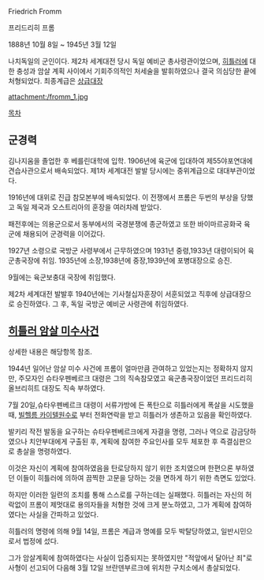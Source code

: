 Friedrich Fromm

프리드리히 프롬

1888년 10월 8일 ~ 1945년 3월 12일

나치독일의 군인이다. 제2차 세계대전 당시 독일 예비군 총사령관이었으며, [[히틀러]]에 대한 충성과  암살 계획 사이에서 기회주의적인 처세술을 발휘하였으나 결국 의심당한 끝에 처형되었다.
최종계급은 [[상급대장]]

attachment:/fromm_1.jpg

[[목차]]

== 군경력 ==

김나지움을 졸업한 후 베를린대학에 입학. 1906년에 육군에 입대하여 제55야포연대에 견습사관으로서 배속되었다.
제1차 세계대전 발발 당시에는 중위계급으로 대대부관이었다.

1916년에 대위로 진급 참모본부에 배속되었다.
이 전쟁에서 프롬은 두번의 부상을 당했고 독일 제국과 오스트리아의 훈장을 여러차례 받았다.

패전후에는 의용군으로서 동부에서의 국경분쟁에 종군하였고 또한 바이마르공화국 육군에 채용되어 군경력을 이어갔다.

1927년 소령으로 국방군 사령부에서 근무하였으며 1931년 중령,1933년 대령이되어 육군총국장에 취임. 1935년에 소장,1938년에 중장,1939년에 포병대장으로 승진.

9월에는 육군보충대 국장에 취임했다.

제2차 세계대전 발발후 1940년에는 기사철십자훈장이 서훈되었고 직후에 상급대장으로 승진하였다. 그 후, 독일 국방군 예비군 사령관에 취임하였다.


== [[히틀러 암살 미수사건]] ==

상세한 내용은 해당항목 참조.

1944년 일어난 암살 미수 사건에 프롬이 얼마만큼 관여하고 있었는지는 정확하지 않지만, 주모자인 슈타우펜베르크 대령은 그의 직속참모였고 육군총국장이었던 프리드리히 올브리히트 대장도 직속 부하였다.

7월 20일,슈타우펜베르크 대령이 서류가방에 든 폭탄으로 히틀러에게 폭살을 시도했을 때, [[빌헬름 카이텔]]원수로 부터 전화연락을 받고 히틀러가 생존하고 있음을 확인하였다.

발키리 작전 발동을 요구하는 슈타우펜베르크에게 자결을 명령, 그러나 역으로 감금당하였으나 치안부대에게 구출된 후, 계획에 참여한 주요인사를 모두 체포한 후 즉결심판으로 총살을 명령하였다.

이것은 자신이 계획에 참여하였음을 탄로당하지 않기 위한 조치였으며 한편으론 부하였던 이들이 히틀러에 의하여 끔찍한 고문을 당하는 것을 면하게 하기 위한 측면도 있었다.

하지만 이러한 일련의 조치를 통해 스스로를 구하는데는 실패했다.
히틀러는 자신의 허락없이 프롬이 제멋대로 용의자들을 처형한 것에 크게 분노하였고, 그가 계획에 참여하였다는 사실을 간파하고 있었다.

히틀러의 명령에 의해 9월 14일, 프롬은 계급과 명예를 모두 박탈당하였고, 일반시민으로서 법정에 섰다.

그가 암살계획에 참여하였다는 사실이 입증되지는 못하였지만 "적앞에서 달아난 죄"로 사형이 선고되어 다음해 3월 12일 브란덴부르크에 위치한 구치소에서 총살되었다.

 
